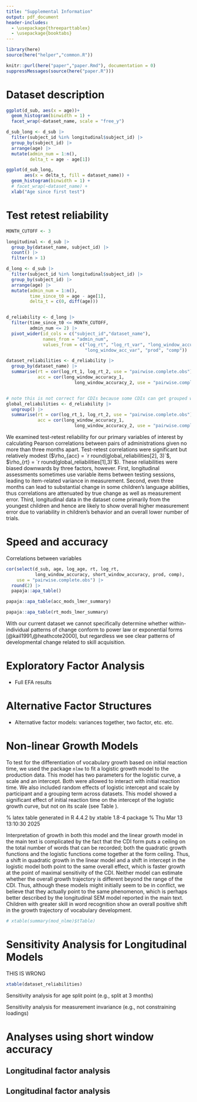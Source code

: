 ```yaml
---
title: "Supplemental Information"
output: pdf_document
header-includes:
  - \usepackage{threeparttablex}
  - \usepackage{booktabs}
---
```


```r
library(here)
source(here("helper","common.R"))
```

```r
knitr::purl(here("paper","paper.Rmd"), documentation = 0)
suppressMessages(source(here("paper.R")))
```

# Dataset description

```r
ggplot(d_sub, aes(x = age))+ 
  geom_histogram(binwidth = 1) + 
  facet_wrap(~dataset_name, scale = "free_y")
```

```r

d_sub_long <- d_sub |>
  filter(subject_id %in% longitudinal$subject_id) |>
  group_by(subject_id) |>
  arrange(age) |>
  mutate(admin_num = 1:n(), 
         delta_t = age - age[1])

ggplot(d_sub_long, 
       aes(x = delta_t, fill = dataset_name)) +
  geom_histogram(binwidth = 1) + 
  # facet_wrap(~dataset_name) + 
  xlab("Age since first test")
```
# Test retest reliability



```r
MONTH_CUTOFF <- 3

longitudinal <- d_sub |>
  group_by(dataset_name, subject_id) |>
  count() |>
  filter(n > 1)

d_long <- d_sub |>
  filter(subject_id %in% longitudinal$subject_id) |>
  group_by(subject_id) |>
  arrange(age) |>
  mutate(admin_num = 1:n(), 
         time_since_t0 = age - age[1],
         delta_t = c(0, diff(age)))


d_reliability <- d_long |>
  filter(time_since_t0 <= MONTH_CUTOFF, 
         admin_num <= 2) |>
  pivot_wider(id_cols = c("subject_id","dataset_name"), 
              names_from = "admin_num",
              values_from = c("log_rt", "log_rt_var", "long_window_accuracy", 
                              "long_window_acc_var", "prod", "comp"))

dataset_reliabilities <- d_reliability |>
  group_by(dataset_name) |>
  summarise(rt = cor(log_rt_1, log_rt_2, use = "pairwise.complete.obs"),
            acc = cor(long_window_accuracy_1, 
                          long_window_accuracy_2, use = "pairwise.complete.obs")) 


# note this is not correct for CDIs because some CDIs can get grouped with two admins, inflating correlations
global_reliabilities <- d_reliability |>
  ungroup() |>
  summarise(rt = cor(log_rt_1, log_rt_2, use = "pairwise.complete.obs"),
            acc = cor(long_window_accuracy_1, 
                          long_window_accuracy_2, use = "pairwise.complete.obs"))
```


We examined test-retest reliability for our primary variables of interest by calculating Pearson correlations between pairs of administrations given no more than three months apart. Test-retest correlations were significant but relatively modest ($\rho_{acc} = `r round(global_reliabilities[2], 3)`$, $\rho_{rt} =  `r round(global_reliabilities[1],3)`$). These reliabilities were biased downwards by three factors, however. First, longitudinal assessments sometimes use variable items between testing sessions, leading to item-related variance in measurement. Second, even three months can lead to substantial change in some children's language abilities, thus correlations are attenuated by true change as well as measurement error. Third, longitudinal data in the dataset come primarily from the youngest children and hence are likely to show overall higher measurement error due to variability in children's behavior and an overall lower number of trials. 

# Speed and accuracy

Correlations between variables

```r

cor(select(d_sub, age, log_age, rt, log_rt, 
           long_window_accuracy, short_window_accuracy, prod, comp), 
    use = "pairwise.complete.obs") |>
  round(2) |>
  papaja::apa_table()

```


```r
papaja::apa_table(acc_mods_lmer_summary)
```




```r
papaja::apa_table(rt_mods_lmer_summary)
```

With our current dataset we cannot specifically determine whether within-individual patterns of change conform to power law or exponential forms [@kail1991,@heathcote2000], but regardless we see clear patterns of developmental change related to skill acquisition.

# Exploratory Factor Analysis 

- Full EFA results

# Alternative Factor Structures

- Alternative factor models: variances together, two factor, etc. etc. 

# Non-linear Growth Models

To test for the differentiation of vocabulary growth based on initial reaction time, we used the package `nlme` to fit a logistic growth model to the production data. This model has two parameters for the logistic curve, a scale and an intercept. Both were allowed to interact with initial reaction time. We also included random effects of logistic intercept and scale by participant and a grouping term across datasets. This model showed a significant effect of initial reaction time on the intercept of the logistic growth curve, but not on its scale (see Table \ref{tab:nlme}). 

% latex table generated in R 4.4.2 by xtable 1.8-4 package
% Thu Mar 13 13:10:30 2025
\begin{table}[ht]
\centering
\begin{tabular}{rrrrrr}
  \hline
 & Value & Std Error & DF & $t$-value & $p$-value \\ 
  \hline
Growth Intercept & 2.26 & 2.70 & 1766.00 & 0.84 & 0.40 \\ 
  Growth Intercept $\times$ $t_0$ RT & 3.30 & 0.38 & 1766.00 & 8.59 & 0.00 \\ 
  Growth Scale & 2.05 & 2.60 & 1766.00 & 0.79 & 0.43 \\ 
  Growth Scale $\times$ $t_0$ RT & 0.28 & 0.38 & 1766.00 & 0.75 & 0.46 \\ 
   \hline
\end{tabular}
\caption{Fixed effects estimates from logistic growth model. \label{tab:nlme}}
\end{table}

Interpretation of growth in both this model and the linear growth model in the main text is complicated by the fact that the CDI form puts a ceiling on the total number of words that can be recorded; both the quadratic growth functions and the logistic functions come together at the form ceiling. Thus, a shift in quadratic growth in the linear model and a shift in intercept in the logistic model both point to the same overall effect, which is faster growth at the point of maximal sensitivity of the CDI. Neither model can estimate whether the overall growth trajectory is different beyond the range of the CDI. Thus, although these models might initially seem to be in conflict, we believe that they actually point to the same phenomenon, which is perhaps better described by the longitudinal SEM model reported in the main text. Children with greater skill in word recognition show an overall positive shift in the growth trajectory of vocabulary development.

```r
# xtable(summary(mod_nlme)$tTable)
```



# Sensitivity Analysis for Longitudinal Models

THIS IS WRONG

```r
xtable(dataset_reliabilities)
```

Sensitivity analysis for age split point (e.g., split at 3 months)

Sensitivity analysis for measurement invariance (e.g., not constraining loadings)

# Analyses using short window accuracy

## Longitudinal factor analysis

## Longitudinal factor analysis


